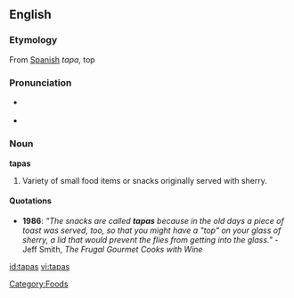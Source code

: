 ==English==

===Etymology===
From [[Spanish]] ''tapa'', top

===Pronunciation===
*{{italbrac|[[RP]]}} {{IPA|/ˈtæpəs/}}
*{{italbrac|US}} {{IPA|/ˈtæpəs/ or /ˈtɑːpəs/}}
{{rfap}}

===Noun===
'''tapas'''

# Variety of small food items or snacks originally served with sherry.

====Quotations====
* '''1986''': ''"The snacks are called '''tapas''' because in the old days a piece of toast was served, too, so that you might have a "top" on your glass of sherry, a lid that would prevent the flies from getting into the glass."'' - Jeff Smith, <cite>The Frugal Gourmet Cooks with Wine</cite>

[[Category:Foods]]

[[id:tapas]]
[[vi:tapas]]